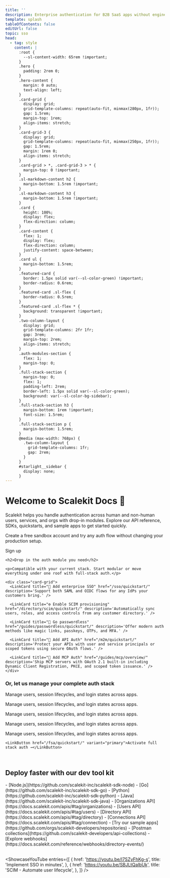 ```yaml
---
title: ''
description: Enterprise authentication for B2B SaaS apps without engineering overhead
template: splash
tableOfContents: false
editUrl: false
topic: sso
head:
  - tag: style
    content: |
      :root {
        --sl-content-width: 65rem !important;
      }
      .hero {
        padding: 2rem 0;
      }
      .hero-content {
        margin: 0 auto;
        text-align: left;
      }
      .card-grid {
        display: grid;
        grid-template-columns: repeat(auto-fit, minmax(280px, 1fr));
        gap: 1.5rem;
        margin-top: 1rem;
        align-items: stretch;
      }
      .card-grid-3 {
        display: grid;
        grid-template-columns: repeat(auto-fit, minmax(250px, 1fr));
        gap: 1.5rem;
        margin: 1rem 0;
        align-items: stretch;
      }
      .card-grid > *, .card-grid-3 > * {
        margin-top: 0 !important;
      }
      .sl-markdown-content h2 {
        margin-bottom: 1.5rem !important;
      }
      .sl-markdown-content h3 {
        margin-bottom: 1.5rem !important;
      }
      .card {
        height: 100%;
        display: flex;
        flex-direction: column;
      }
      .card-content {
        flex: 1;
        display: flex;
        flex-direction: column;
        justify-content: space-between;
      }
      .card ul {
        margin-bottom: 1.5rem;
      }
      .featured-card {
        border: 1.5px solid var(--sl-color-green) !important;
        border-radius: 0.6rem;
      }
      .featured-card .sl-flex {
        border-radius: 0.5rem;
      }
      .featured-card .sl-flex * {
        background: transparent !important;
      }
      .two-column-layout {
        display: grid;
        grid-template-columns: 2fr 1fr;
        gap: 3rem;
        margin-top: 2rem;
        align-items: stretch;
      }
      .auth-modules-section {
        flex: 1;
        margin-top: 0;
      }
      .full-stack-section {
        margin-top: 0;
        flex: 1;
        padding-left: 2rem;
        border-left: 1.5px solid var(--sl-color-green);
        background: var(--sl-color-bg-sidebar);
      }
      .full-stack-section h3 {
        margin-bottom: 1rem !important;
        font-size: 1.5rem;
      }
      .full-stack-section p {
        margin-bottom: 1.5rem;
      }
      @media (max-width: 768px) {
        .two-column-layout {
          grid-template-columns: 1fr;
          gap: 2rem;
        }
      }
      #starlight__sidebar {
        display: none;
      }
---
```



<div class="hero-content">

# Welcome to Scalekit Docs 👋

Scalekit helps you handle authentication across human and non-human users, services, and orgs with drop-in modules. Explore our API reference, SDKs, quickstarts, and sample apps to get started quickly.

Create a free sandbox account and try any auth flow without changing your production setup.

<LinkButton href="https://app.scalekit.com/ws/signup" variant="primary">
  Sign up
</LinkButton>

</div>



<div class="two-column-layout">
  <div class="auth-modules-section">

    <h2>Drop in the auth module you need</h2>

    <p>Compatible with your current stack. Start modular or move everything under one roof with full-stack auth.</p>

    <div class="card-grid">
      <LinkCard title="🔐 Add enterprise SSO" href="/sso/quickstart/" description='Support both SAML and OIDC flows for any IdPs your customers bring.' />

      <LinkCard title="⚙️ Enable SCIM provisioning" href="/directory/scim/quickstart/" description='Automatically sync users, roles, and access controls from any customer directory.' />

      <LinkCard title="🔑 Go passwordless" href="/guides/passwordless/quickstart/" description='Offer modern auth methods like magic links, passkeys, OTPs, and MFA.' />

      <LinkCard title="🔗 Add API Auth" href="/m2m/quickstart/" description='Protect your APIs with user and service principals or scoped tokens using secure OAuth flows.' />

      <LinkCard title="🔧 Add MCP Auth" href="/guides/mcp/overview/" description='Ship MCP servers with OAuth 2.1 built-in including Dynamic Client Registration, PKCE, and scoped token issuance.' />
    </div>
  </div>

  <div class="full-stack-section">
    <h3>Or, let us manage your complete auth stack</h3>
    <p>Manage users, session lifecycles, and login states across apps.</p>
    <p>Manage users, session lifecycles, and login states across apps.</p>
    <p>Manage users, session lifecycles, and login states across apps.</p>
    <p>Manage users, session lifecycles, and login states across apps.</p>
    <p>Manage users, session lifecycles, and login states across apps.</p>

    <LinkButton href="/fsa/quickstart/" variant="primary">Activate full stack auth →</LinkButton>
  </div>
</div>

<br />

## Deploy faster with our dev tool kit


<div class="card-grid-3">


<Card title="Browse SDKs">
<SimpleList>
- [Node.js](https://github.com/scalekit-inc/scalekit-sdk-node)
- [Go](https://github.com/scalekit-inc/scalekit-sdk-go)
- [Python](https://github.com/scalekit-inc/scalekit-sdk-python)
- [Java](https://github.com/scalekit-inc/scalekit-sdk-java)

</SimpleList>
</Card>

<Card title="Browse API reference">
<SimpleList>
      - [Organizations API](https://docs.scalekit.com/apis/#tag/organizations)
      - [Users API](https://docs.scalekit.com/apis/#tag/users)
      - [Directory API](https://docs.scalekit.com/apis/#tag/directory)
      - [Connections API](https://docs.scalekit.com/apis/#tag/connection)
</SimpleList>
</Card >

<Card title="More">
<SimpleList>
      - [Try our sample apps](https://github.com/orgs/scalekit-developers/repositories)
      - [Postman collections](https://github.com/scalekit-developers/api-collections)
      - [Explore webhooks](https://docs.scalekit.com/reference/webhooks/directory-events/)
</SimpleList>
</Card >

</div>

<br />

<ShowcaseYouTube
  entries={[
    {
      href: 'https://youtu.be/I7SZyFhKg-s',
      title: 'Implement SSO in minutes',
    },
    {
      href: 'https://youtu.be/SBJLtQaIbUk',
      title: 'SCIM - Automate user lifecycle',
    },
  ]}
/>

<br />

<Footer />